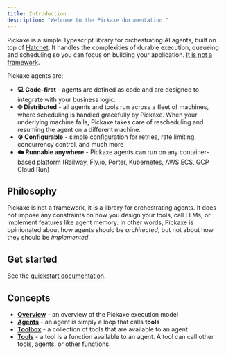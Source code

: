 ```yaml
---
title: Introduction
description: "Welcome to the Pickaxe documentation."
---
```


Pickaxe is a simple Typescript library for orchestrating AI agents, built on top of [Hatchet](https://github.com/hatchet-dev/hatchet). It handles the complexities of durable execution, queueing and scheduling so you can focus on building your application. [It is not a framework](#philosophy).

Pickaxe agents are:

- **💻 Code-first** - agents are defined as code and are designed to integrate with your business logic.
- **🌐 Distributed** - all agents and tools run across a fleet of machines, where scheduling is handled gracefully by Pickaxe. When your underlying machine fails, Pickaxe takes care of rescheduling and resuming the agent on a different machine.
- **⚙️ Configurable** - simple configuration for retries, rate limiting, concurrency control, and much more
- **☁️ Runnable anywhere** - Pickaxe agents can run on any container-based platform (Railway, Fly.io, Porter, Kubernetes, AWS ECS, GCP Cloud Run)

## Philosophy

Pickaxe is not a framework, it is a library for orchestrating agents. It does not impose any constraints on how you design your tools, call LLMs, or implement features like agent memory. In other words, Pickaxe is opinionated about how agents should be _architected_, but not about how they should be _implemented_.

## Get started

See the [quickstart documentation](./quickstart).

## Concepts

- [**Overview**](./concepts/overview) - an overview of the Pickaxe execution model
- [**Agents**](./concepts/agents) - an agent is simply a loop that calls **tools**
- [**Toolbox**](./concepts/toolbox) - a collection of tools that are available to an agent
- [**Tools**](./concepts/tools) - a tool is a function available to an agent. A tool can call other tools, agents, or other functions.
